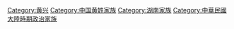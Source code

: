 [[Category:黄兴|Category:黄兴]]
[[Category:中国黄姓家族|Category:中国黄姓家族]]
[[Category:湖南家族|Category:湖南家族]]
[[Category:中華民國大陸時期政治家族|Category:中華民國大陸時期政治家族]]